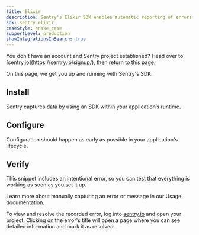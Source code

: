 ```yaml
---
title: Elixir
description: Sentry's Elixir SDK enables automatic reporting of errors, exceptions and messages. You can also use it to monitor your cron jobs.
sdk: sentry.elixir
caseStyle: snake_case
supportLevel: production
showIntegrationsInSearch: true
---
```


<Note>
  You don't have an account and Sentry project established? Head over to [sentry.io](https://sentry.io/signup/), then return to this page.
</Note>

On this page, we get you up and running with Sentry's SDK.


## Install

Sentry captures data by using an SDK within your application’s runtime.

<PlatformContent includePath="getting-started-install" />

## Configure

Configuration should happen as early as possible in your application's lifecycle.

<PlatformContent includePath="getting-started-config" />

## Verify

This snippet includes an intentional error, so you can test that everything is working as soon as you set it up.

<PlatformContent includePath="getting-started-verify" />

<Note>

Learn more about manually capturing an error or message in our <PlatformLink to="/usage/">Usage documentation</PlatformLink>.

</Note>

To view and resolve the recorded error, log into [sentry.io](https://sentry.io) and open your project. Clicking on the error's title will open a page where you can see detailed information and mark it as resolved.
